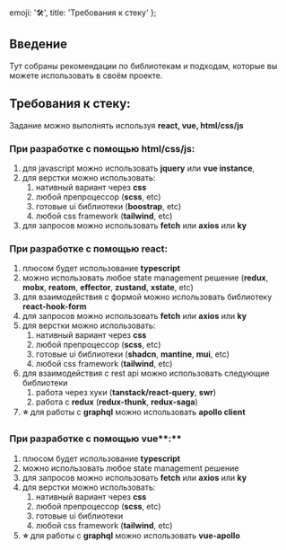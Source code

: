 
  emoji: '🛠️',
  title: 'Требования к стеку'
};

## Введение

Тут собраны рекомендации по библиотекам и подходам, которые вы можете использовать в своём проекте.

## Требования к стеку:

Задание можно выполнять используя **react, vue, html/css/js**

### При разработке с помощью **html/css/js:**

1. для javascript можно использовать **jquery** или **vue instance**,
2. для верстки можно использовать:
   1. нативный вариант через **css**
   2. любой препроцессор (**scss**, etc)
   3. готовые ui библиотеки (**boostrap**, etc)
   4. любой css framework (**tailwind**, etc)
3. для запросов можно использовать **fetch** или **axios** или **ky**

### При разработке с помощью **react:**

1. плюсом будет использование **typescript**
2. можно использовать любое state management решение (**redux**, **mobx**, **reatom**, **effector**, **zustand**, **xstate**, etc)
3. для взаимодействия с формой можно использовать библиотеку **react-hook-form**
4. для запросов можно использовать **fetch** или **axios** или **ky**
5. для верстки можно использовать:
   1. нативный вариант через **css**
   2. любой препроцессор (**scss**, etc)
   3. готовые ui библиотеки (**shadcn**, **mantine**, **mui**, etc)
   4. любой css framework (**tailwind**, etc)
6. для взаимодействия с rest api можно использовать следующие библиотеки
   1. работа через хуки (**tanstack/react-query**, **swr**)
   2. работа с **redux** (**redux-thunk**, **redux-saga**)
7. **⭐** для работы с **graphql** можно использовать **apollo client**

### При разработке с помощью vue**:**

1. плюсом будет использование **typescript**
2. можно использовать любое state management решение
3. для запросов можно использовать **fetch** или **axios** или **ky**
4. для верстки можно использовать:
   1. нативный вариант через **css**
   2. любой препроцессор (**scss**, etc)
   3. готовые ui библиотеки
   4. любой css framework (**tailwind**, etc)
5. **⭐** для работы с **graphql** можно использовать **vue-apollo**
